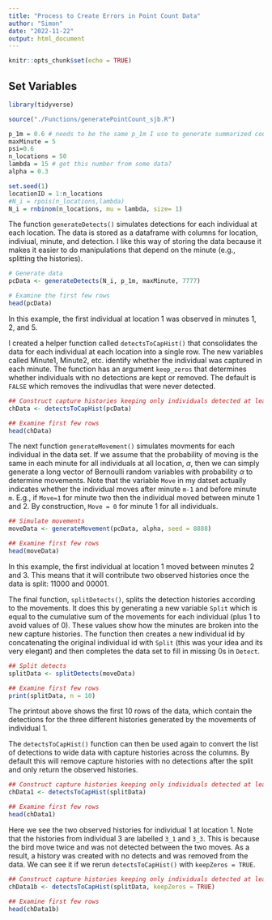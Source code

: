 ---
title: "Process to Create Errors in Point Count Data"
author: "Simon"
date: "2022-11-22"
output: html_document
---

```{r setup, include=FALSE}
knitr::opts_chunk$set(echo = TRUE)
```

## Set Variables
```{r}
library(tidyverse)
```


```{r}
source("./Functions/generatePointCount_sjb.R")
```

```{r}
p_1m = 0.6 # needs to be the same p_1m I use to generate summarized count data
maxMinute = 5
psi=0.6
n_locations = 50
lambda = 15 # get this number from some data?
alpha = 0.3
```

```{r}
set.seed(1)
locationID = 1:n_locations
#N_i = rpois(n_locations,lambda)
N_i = rnbinom(n_locations, mu = lambda, size= 1)
```

The function `generateDetects()` simulates detections for each individual at each location. The data is stored as a dataframe with columns for location, indiviual, minute, and detection. I like this way of storing the data because it makes it easier to do manipulations that depend on the minute (e.g., splitting the histories).

```{r}
# Generate data
pcData <- generateDetects(N_i, p_1m, maxMinute, 7777)

# Examine the first few rows
head(pcData)
```
In this example, the first individual at location 1 was observed in minutes 1, 2, and 5.

I created a helper function called `detectsToCapHist()` that consolidates the data for each individual at each location into a single row. The new variables called Minute1, Minute2, etc. identify whether the individual was captured in each minute. The function has an argument `keep_zeros` that determines whether individuals with no detections are kept or removed. The default is `FALSE` which removes the indivudlas that were never detected. 

```{r}
## Construct capture histories keeping only individuals detected at least once
chData <- detectsToCapHist(pcData)

## Examine first few rows
head(chData)
```

The next function `generateMovement()` simulates movments for each individual in the data set. If we assume that the probability of moving is the same in each minute for all individuals at all location, $\alpha$, then we can simply generate a long vector of Bernoulli random variables with probability $\alpha$ to determine movements. Note that the variable `Move` in my datset actually indicates whether the individual moves after minute `m-1` and before minute `m`. E.g., if `Move=1` for minute two then the individual moved between minute 1 and 2. By construction, `Move = 0` for minute 1 for all individuals.

```{r}
## Simulate movements
moveData <- generateMovement(pcData, alpha, seed = 8888)

## Examine first few rows
head(moveData)
```
In this example, the first individual at location 1 moved between minutes 2 and 3. This means that it will contribute two observed histories once the data is split: 11000 and 00001.  

The final function, `splitDetects()`, splits the detection histories according to the movements. It does this by generating a new variable `Split` which is equal to the cumulative sum of the movements for each individual (plus 1 to avoid values of 0). These values show how the minutes are broken into the new capture histories. The function then creates a new individual id by concatenating the original individual id with `Split` (this was your idea and its very elegant) and then completes the data set to fill in missing 0s in `Detect`.

```{r}
## Split detects
splitData <- splitDetects(moveData)

## Examine first few rows
print(splitData, n = 10)
```
The printout above shows the first 10 rows of the data, which contain the detections for the three different histories generated by the movements of individual 1. 

The `detectsToCapHist()` function can then be used again to convert the list of detections to wide data with capture histories across the columns. By default this will remove capture histories with no detections after the split and only return the observed histories. 
```{r}
## Construct capture histories keeping only individuals detected at least once
chData1 <- detectsToCapHist(splitData)

## Examine first few rows
head(chData1)
```
Here we see the two observed histories for individual 1 at location 1. Note that the histories from individual 3 are labelled `3_1` and `3_3`. This is because the bird move twice and was not detected between the two moves. As a result, a history was created with no detects and was removed from the data. We can see it if we rerun `detectsToCapHist()` with `keepZeros = TRUE`.
```{r}
## Construct capture histories keeping only individuals detected at least once
chData1b <- detectsToCapHist(splitData, keepZeros = TRUE)

## Examine first few rows
head(chData1b)
```